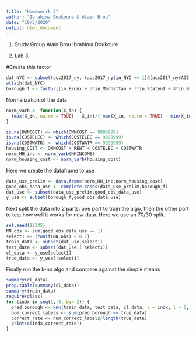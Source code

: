---
title: "Homeworrk 3"
author: "Ibrahima Doukoure & Alain Brou"
date: "10/5/2020"
output: html_document
---
1) Study Group
Alain Brou
Ibrahima Doukoure

2) Lab 3

#Create this factor
```{r}
dat_NYC <- subset(acs2017_ny, (acs2017_ny$in_NYC == 1)&(acs2017_ny$AGE > 20) & (acs2017_ny$AGE < 66))
attach(dat_NYC)
borough_f <- factor((in_Bronx + 2*in_Manhattan + 3*in_StatenI + 4*in_Brooklyn + 5*in_Queens), levels=c(1,2,3,4,5),labels = c("Bronx","Manhattan","Staten Island","Brooklyn","Queens"))
```


Normalization of the data

```{r}
norm_varb <- function(X_in) {
  (max(X_in, na.rm = TRUE) - X_in)/( max(X_in, na.rm = TRUE) - min(X_in, na.rm = TRUE) )
}

is.na(OWNCOST) <- which(OWNCOST == 9999999)
is.na(COSTELEC) <- which(COSTELEC == 9999999)
is.na(COSTWATR) <- which(COSTWATR == 9999999)
housing_COST <- OWNCOST + RENT + COSTELEC + COSTWATR
norm_HH_inc <- norm_varb(HHINCOME)
norm_housing_cost <- norm_varb(housing_cost)

```


Here we create the dataframe to use

```{r}
data_use_prelim <- data.frame(norm_HH_inc,norm_housing_cost)
good_obs_data_use <- complete.cases(data_use_prelim,borough_f)
dat_use <- subset(data_use_prelim,good_obs_data_use)
y_use <- subset(borough_f,good_obs_data_use)

```


Next split the data into 2 parts: one part to train the algo, then the other part to test how well it works for new data. Here we use an 70/30 split.


```{r}
set.seed(12345)
NN_obs <- sum(good_obs_data_use == 1)
select1 <- (runif(NN_obs) < 0.7)
train_data <- subset(dat_use,select1)
test_data <- subset(dat_use,(!select1))
cl_data <- y_use[select1]
true_data <- y_use[!select1]

```


Finally run the k-nn algo and compare against the simple means

```{r}
summary(cl_data)
prop.table(summary(cl_data))
summary(train_data)
require(class)
for (indx in seq(1, 9, by= 2)) {
  pred_borough <- knn(train_data, test_data, cl_data, k = indx, l = 0, prob = FALSE, use.all = TRUE)
  num_correct_labels <- sum(pred_borough == true_data)
  correct_rate <- num_correct_labels/length(true_data)
  print(c(indx,correct_rate))
}

```



